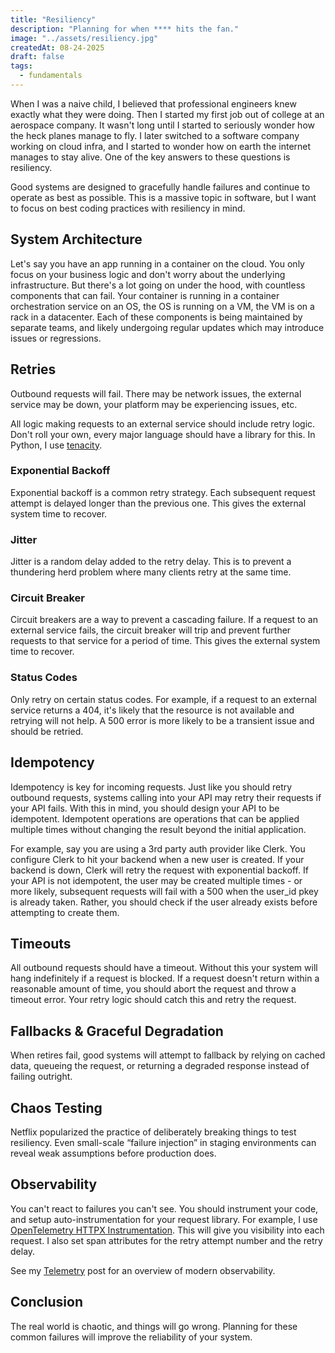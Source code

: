 ```yaml
---
title: "Resiliency"
description: "Planning for when **** hits the fan."
image: "../assets/resiliency.jpg"
createdAt: 08-24-2025
draft: false
tags:
  - fundamentals
---
```


When I was a naive child, I believed that professional engineers knew exactly what they were doing. Then I started my first job out of college at an aerospace company. It wasn't long until I started to seriously wonder how the heck planes manage to fly. I later switched to a software company working on cloud infra, and I started to wonder how on earth the internet manages to stay alive. One of the key answers to these questions is resiliency.

Good systems are designed to gracefully handle failures and continue to operate as best as possible. This is a massive topic in software, but I want to focus on best coding practices with resiliency in mind.

## System Architecture

Let's say you have an app running in a container on the cloud. You only focus on your business logic and don't worry about the underlying infrastructure. But there's a lot going on under the hood, with countless components that can fail. Your container is running in a container orchestration service on an OS, the OS is running on a VM, the VM is on a rack in a datacenter. Each of these components is being maintained by separate teams, and likely undergoing regular updates which may introduce issues or regressions.

## Retries

Outbound requests will fail. There may be network issues, the external service may be down, your platform may be experiencing issues, etc.

All logic making requests to an external service should include retry logic. Don't roll your own, every major language should have a library for this. In Python, I use [tenacity](https://tenacity.readthedocs.io/en/stable/).

### Exponential Backoff

Exponential backoff is a common retry strategy. Each subsequent request attempt is delayed longer than the previous one. This gives the external system time to recover.

### Jitter

Jitter is a random delay added to the retry delay. This is to prevent a thundering herd problem where many clients retry at the same time.

### Circuit Breaker

Circuit breakers are a way to prevent a cascading failure. If a request to an external service fails, the circuit breaker will trip and prevent further requests to that service for a period of time. This gives the external system time to recover.

### Status Codes

Only retry on certain status codes. For example, if a request to an external service returns a 404, it's likely that the resource is not available and retrying will not help. A 500 error is more likely to be a transient issue and should be retried.

## Idempotency

Idempotency is key for incoming requests. Just like you should retry outbound requests, systems calling into your API may retry their requests if your API fails. With this in mind, you should design your API to be idempotent. Idempotent operations are operations that can be applied multiple times without changing the result beyond the initial application.

For example, say you are using a 3rd party auth provider like Clerk. You configure Clerk to hit your backend when a new user is created. If your backend is down, Clerk will retry the request with exponential backoff. If your API is not idempotent, the user may be created multiple times - or more likely, subsequent requests will fail with a 500 when the user_id pkey is already taken. Rather, you should check if the user already exists before attempting to create them.

## Timeouts

All outbound requests should have a timeout. Without this your system will hang indefinitely if a request is blocked. If a request doesn't return within a reasonable amount of time, you should abort the request and throw a timeout error. Your retry logic should catch this and retry the request.

## Fallbacks & Graceful Degradation

When retires fail, good systems will attempt to fallback by relying on cached data, queueing the request, or returning a degraded response instead of failing outright.

## Chaos Testing

Netflix popularized the practice of deliberately breaking things to test resiliency. Even small-scale “failure injection” in staging environments can reveal weak assumptions before production does.

## Observability

You can't react to failures you can't see. You should instrument your code, and setup auto-instrumentation for your request library. For example, I use [OpenTelemetry HTTPX Instrumentation](https://github.com/open-telemetry/opentelemetry-python-contrib/tree/main/instrumentation/opentelemetry-instrumentation-httpx). This will give you visibility into each request. I also set span attributes for the retry attempt number and the retry delay.

See my [Telemetry](../telemetry) post for an overview of modern observability.

## Conclusion

The real world is chaotic, and things will go wrong. Planning for these common failures will improve the reliability of your system.
